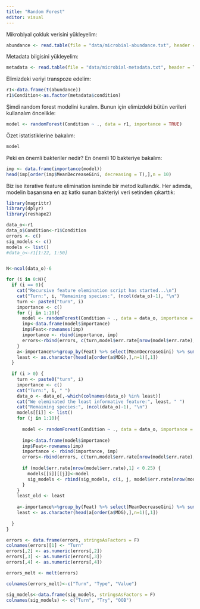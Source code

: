 ```yaml
---
title: "Random Forest"
editor: visual
---
```



Mikrobiyal çokluk verisini yükleyelim:

```r
abundance <- read.table(file = "data/microbial-abundance.txt", header = T, sep = "\t")
```

Metadata bilgisini yükleyelim:

```r
metadata <- read.table(file = "data/microbial-metadata.txt", header = T, stringsAsFactors = FALSE)
```

Elimizdeki veriyi transpoze edelim:

```r
r1<-data.frame(t(abundance))
r1$Condition<-as.factor(metadata$condition)
```

Şimdi random forest modelini kuralım. Bunun için elimizdeki bütün verileri kullanalım öncelikle:

```r
model <- randomForest(Condition ~ ., data = r1, importance = TRUE)
```

Özet istatistiklerine bakalım:

```r
model
```

Peki en önemli bakteriler nedir? En önemli 10 bakteriye bakalım:

```r
imp <- data.frame(importance(model))
head(imp[order(imp$MeanDecreaseGini, decreasing = T),],n = 10)
```

Biz ise iterative feature elimination isminde bir metod kullandık. Her adımda, modelin başarısına en az katkı sunan bakteriyi veri setinden çıkarttık:


```r

library(magrittr)
library(dplyr)
library(reshape2)

data_o<-r1
data_o$Condition<-r1$Condition
errors <- c()
sig_models <- c()
models <- list()
#data_o<-r1[1:22, 1:50]


N<-ncol(data_o)-6

for (i in 0:N){
  if (i == 0){
    cat("Recursive feature elemination script has started...\n")
    cat("Turn:", i, "Remaining species:", (ncol(data_o)-1), "\n")
    turn <- paste0("turn", i)
    importance <- c()
    for (j in 1:10){
      model <- randomForest(Condition ~ ., data = data_o, importance = TRUE)
      imp<-data.frame(model$importance)
      imp$Feat<-rownames(imp)
      importance <- rbind(importance, imp)
      errors<-rbind(errors, c(turn,model$err.rate[nrow(model$err.rate),]))
    }
    a<-importance%>%group_by(Feat) %>% select(MeanDecreaseGini) %>% summarise(MDG=mean(MeanDecreaseGini))
    least <- as.character(head(a[order(a$MDG),],n=1)[,1])
  }
  
  if (i > 0) {
    turn <- paste0("turn", i)
    importance <- c()
    cat("Turn:", i, " ")
    data_o <- data_o[,-which(colnames(data_o) %in% least)]
    cat("We eleminated the least informative feature:", least, " ")
    cat("Remaining species:", (ncol(data_o)-1), "\n")
    models[[i]] <- list()
    for (j in 1:10){
      
      model <- randomForest(Condition ~ ., data = data_o, importance = TRUE)
      
      imp<-data.frame(model$importance)
      imp$Feat<-rownames(imp)
      importance <- rbind(importance, imp)
      errors<-rbind(errors, c(turn,model$err.rate[nrow(model$err.rate),]))
      
      if (model$err.rate[nrow(model$err.rate),1] < 0.25) {
        models[[i]][[j]]<-model
        sig_models <- rbind(sig_models, c(i, j, model$err.rate[nrow(model$err.rate),1]))
      }
    }
    least_old <- least
    
    a<-importance%>%group_by(Feat) %>% select(MeanDecreaseGini) %>% summarise(MDG=mean(MeanDecreaseGini))
    least <- as.character(head(a[order(a$MDG),],n=1)[,1])
    
  }
}

errors <- data.frame(errors, stringsAsFactors = F)
colnames(errors)[1] <- "Turn"
errors[,2] <- as.numeric(errors[,2])
errors[,3] <- as.numeric(errors[,3])
errors[,4] <- as.numeric(errors[,4])

errors_melt <- melt(errors)

colnames(errors_melt)<-c("Turn", "Type", "Value")

sig_models<-data.frame(sig_models, stringsAsFactors = F)
colnames(sig_models) <- c("Turn", "Try", "OOB")
```


